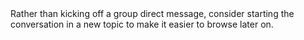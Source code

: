 

<SendDm />

<ZulipTip>
  Rather than kicking off a group direct message, consider starting the
  conversation in a new topic to make it easier to browse later on.
</ZulipTip>
